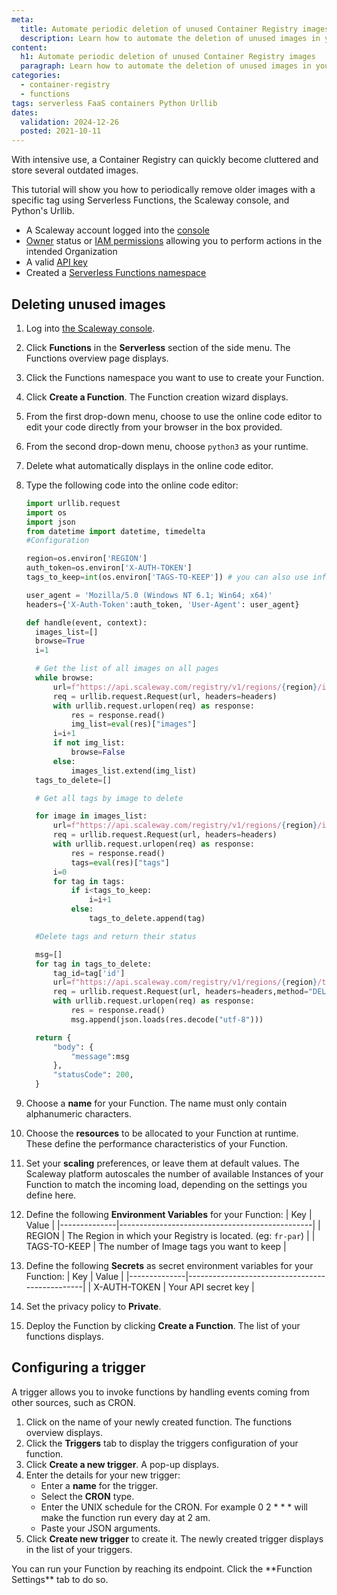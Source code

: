 ```yaml
---
meta:
  title: Automate periodic deletion of unused Container Registry images
  description: Learn how to automate the deletion of unused images in your Container Registry to optimize storage efficiently.
content:
  h1: Automate periodic deletion of unused Container Registry images
  paragraph: Learn how to automate the deletion of unused images in your Container Registry to optimize storage efficiently.
categories:
  - container-registry
  - functions
tags: serverless FaaS containers Python Urllib
dates:
  validation: 2024-12-26
  posted: 2021-10-11
---
```


With intensive use, a Container Registry can quickly become cluttered and store several outdated images.

This tutorial will show you how to periodically remove older images with a specific tag using Serverless Functions, the Scaleway console, and Python's Urllib.

<Macro id="requirements" />

- A Scaleway account logged into the [console](https://console.scaleway.com)
- [Owner](/iam/concepts/#owner) status or [IAM permissions](/iam/concepts/#permission) allowing you to perform actions in the intended Organization
- A valid [API key](/iam/how-to/create-api-keys/)
- Created a [Serverless Functions namespace](/container-registry/how-to/create-namespace/)

## Deleting unused images

1. Log into [the Scaleway console](https://console.scaleway.com).
2. Click **Functions** in the **Serverless** section of the side menu. The Functions overview page displays.
3. Click the Functions namespace you want to use to create your Function.
4. Click **Create a Function**. The Function creation wizard displays.
5. From the first drop-down menu, choose to use the online code editor to edit your code directly from your browser in the box provided.
6. From the second drop-down menu, choose `python3` as your runtime.
7. Delete what automatically displays in the online code editor.
8. Type the following code into the online code editor:
    ```python
    import urllib.request
    import os
    import json
    from datetime import datetime, timedelta
    #Configuration

    region=os.environ['REGION']
    auth_token=os.environ['X-AUTH-TOKEN']
    tags_to_keep=int(os.environ['TAGS-TO-KEEP']) # you can also use information passed to the event object

    user_agent = 'Mozilla/5.0 (Windows NT 6.1; Win64; x64)'
    headers={'X-Auth-Token':auth_token, 'User-Agent': user_agent}

    def handle(event, context):
      images_list=[]
      browse=True
      i=1

      # Get the list of all images on all pages
      while browse:
          url=f"https://api.scaleway.com/registry/v1/regions/{region}/images?page_size=100&order_by=created_at_asc&page="+str(i)
          req = urllib.request.Request(url, headers=headers)
          with urllib.request.urlopen(req) as response:
              res = response.read()
              img_list=eval(res)["images"]
          i=i+1
          if not img_list:
              browse=False
          else:
              images_list.extend(img_list)
      tags_to_delete=[]

      # Get all tags by image to delete

      for image in images_list:
          url=f"https://api.scaleway.com/registry/v1/regions/{region}/images/{image['id']}/tags?page_size=100&order_by=created_at_desc"
          req = urllib.request.Request(url, headers=headers)
          with urllib.request.urlopen(req) as response:
              res = response.read()
              tags=eval(res)["tags"]
          i=0
          for tag in tags:
              if i<tags_to_keep:
                  i=i+1
              else:
                  tags_to_delete.append(tag)

      #Delete tags and return their status

      msg=[]
      for tag in tags_to_delete:
          tag_id=tag['id']
          url=f"https://api.scaleway.com/registry/v1/regions/{region}/tags/{tag_id}"
          req = urllib.request.Request(url, headers=headers,method="DELETE")
          with urllib.request.urlopen(req) as response:
              res = response.read()
              msg.append(json.loads(res.decode("utf-8")))

      return {
          "body": {
              "message":msg
          },
          "statusCode": 200,
      }
    ```

9. Choose a **name** for your Function. The name must only contain alphanumeric characters.
10. Choose the **resources** to be allocated to your Function at runtime. These define the performance characteristics of your Function.
11. Set your **scaling** preferences, or leave them at default values. The Scaleway platform autoscales the number of available Instances of your Function to match the incoming load, depending on the settings you define here.
12. Define the following **Environment Variables** for your Function:
    | Key          | Value                                          |
    |--------------|------------------------------------------------|
    | REGION       | The Region in which your Registry is located. (eg: `fr-par`)  |
    | TAGS-TO-KEEP | The number of Image tags you want to keep      |
13. Define the following **Secrets** as secret environment variables for your Function:
    | Key          | Value                                          |
    |--------------|------------------------------------------------|
    | X-AUTH-TOKEN | Your API secret key                            |
14. Set the privacy policy to **Private**.
15. Deploy the Function by clicking **Create a Function**. The list of your functions displays.

## Configuring a trigger

A trigger allows you to invoke functions by handling events coming from other sources, such as CRON.

1. Click on the name of your newly created function. The functions overview displays.
2. Click the **Triggers** tab to display the triggers configuration of your function.
3. Click **Create a new trigger**. A pop-up displays.
4. Enter the details for your new trigger:
    * Enter a **name** for the trigger.
    * Select the **CRON** type.
    * Enter the UNIX schedule for the CRON.
        <Message type="note">
        For example 0 2 * * * will make the function run every day at 2 am.
        </Message>
    * Paste your JSON arguments.
5. Click **Create new trigger** to create it. The newly created trigger displays in the list of your triggers.

<Message type="note">
  You can run your Function by reaching its endpoint. Click the **Function Settings** tab to do so.
</Message>